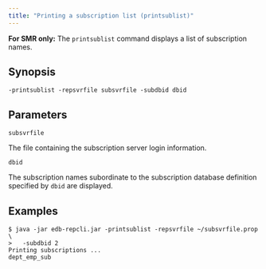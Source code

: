 ```yaml
---
title: "Printing a subscription list (printsublist)"
---
```


<div id="print_subscription_list" class="registered_link"></div>

**For SMR only:** The `printsublist` command displays a list of subscription names.

## Synopsis

`-printsublist -repsvrfile subsvrfile -subdbid dbid`

## Parameters

`subsvrfile`

The file containing the subscription server login information.

`dbid`

The subscription names subordinate to the subscription database definition specified by `dbid` are displayed.

## Examples

```shell
$ java -jar edb-repcli.jar -printsublist -repsvrfile ~/subsvrfile.prop \
>   -subdbid 2
Printing subscriptions ...
dept_emp_sub
```

